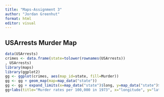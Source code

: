 ```yaml
---
title: "Maps-Assignment 3"
author: "Jordan Greenhut"
format: html
editor: visual
---
```


## USArrests Murder Map

```r
data(USArrests)
crimes <- data.frame(state=tolower(rownames(USArrests))
, USArrests)
library(maps)
library(ggplot2)
gg <- ggplot(crimes, aes(map_id=state, fill=Murder))
gg <- gg + geom_map(map=map_data("state"))
gg <- gg + expand_limits(x=map_data("state")$long, y=map_data("state")$lat)
gg+labs(title="Murder rates per 100,000 in 1973", x="longitude", y="latitude")
```

